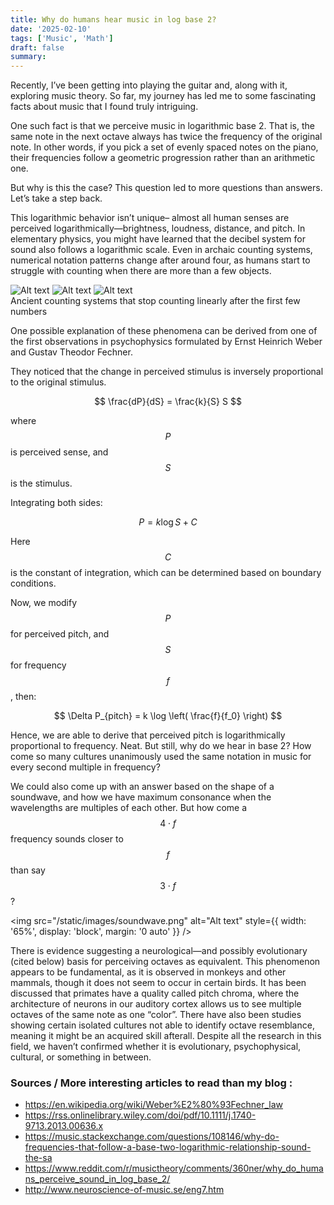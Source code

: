 ```yaml
---
title: Why do humans hear music in log base 2?
date: '2025-02-10'
tags: ['Music', 'Math']
draft: false
summary:
---
```


Recently, I’ve been getting into playing the guitar and, along with it, exploring music theory. So far, my journey has led me to some fascinating facts about music that I found truly intriguing.

One such fact is that we perceive music in logarithmic base 2. That is, the same note in the next octave always has twice the frequency of the original note. In other words, if you pick a set of evenly spaced notes on the piano, their frequencies follow a geometric progression rather than an arithmetic one.

But why is this the case? This question led to more questions than answers. Let’s take a step back.

This logarithmic behavior isn’t unique– almost all human senses are perceived logarithmically—brightness, loudness, distance, and pitch. In elementary physics, you might have learned that the decibel system for sound also follows a logarithmic scale. Even in archaic counting systems, numerical notation patterns change after around four, as humans start to struggle with counting when there are more than a few objects.

<div style={{ display: 'flex', justifyContent: 'space-between' }}>
  <img src="/static/images/mayan.png" alt="Alt text" style={{ width: '30%' }} />
  <img src="/static/images/abacus.png" alt="Alt text" style={{ width: '30%' }} />
  <img src="/static/images/roman.png" alt="Alt text" style={{ width: '30%' }} />
</div>
<span style={{ color: 'grey', fontSize: '0.8em', display: 'block', textAlign: 'center' }}>
  Ancient counting systems that stop counting linearly after the first few numbers
</span>

One possible explanation of these phenomena can be derived from one of the first observations in
psychophysics formulated by Ernst Heinrich Weber and Gustav Theodor Fechner.

They noticed that the change in perceived stimulus is inversely proportional to the original stimulus.

$$
\frac{dP}{dS} = \frac{k}{S} S
$$

where $$ P $$ is perceived sense, and $$ S $$ is the stimulus.

Integrating both sides:

$$
P = k \log S + C
$$

Here $$ C $$ is the constant of integration, which can be determined based on boundary conditions.

Now, we modify $$ P $$ for perceived pitch, and $$ S $$ for frequency $$ f $$ , then:

$$
\Delta P_{pitch} = k \log \left( \frac{f}{f_0} \right)
$$

Hence, we are able to derive that perceived pitch is logarithmically proportional to frequency. Neat. But still, why do we hear in base 2?
How come so many cultures unanimously used the same notation in music for every second multiple in frequency?

We could also come up with an answer based on the shape of a soundwave, and how we have maximum consonance when the wavelengths are multiples of each other. But how come a $$ 4 \cdot f $$ frequency sounds closer to $$ f $$ than say $$ 3 \cdot f $$ ?

<img
  src="/static/images/soundwave.png"
  alt="Alt text"
  style={{ width: '65%', display: 'block', margin: '0 auto' }}
/>

There is evidence suggesting a neurological—and possibly evolutionary (cited below) basis for perceiving octaves as equivalent. This phenomenon appears to be fundamental, as it is observed in monkeys and other mammals, though it does not seem to occur in certain birds. It has been discussed that primates have a quality called pitch chroma, where the architecture of neurons in our auditory cortex allows us to see multiple octaves of the same note as one “color”. There have also been studies showing certain isolated cultures not able to identify octave resemblance, meaning it might be an acquired skill afterall. Despite all the research in this field, we haven’t confirmed whether it is evolutionary, psychophysical, cultural, or something in between.

### Sources / More interesting articles to read than my blog :

- https://en.wikipedia.org/wiki/Weber%E2%80%93Fechner_law
- https://rss.onlinelibrary.wiley.com/doi/pdf/10.1111/j.1740-9713.2013.00636.x
- https://music.stackexchange.com/questions/108146/why-do-frequencies-that-follow-a-base-two-logarithmic-relationship-sound-the-sa
- https://www.reddit.com/r/musictheory/comments/360ner/why_do_humans_perceive_sound_in_log_base_2/
- http://www.neuroscience-of-music.se/eng7.htm

<BlogNewsletterForm title="Get an email when the next blog is published! No spam." />
